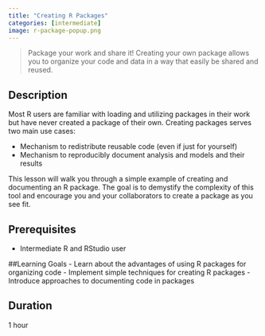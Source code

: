 ```yaml
---
title: "Creating R Packages"
categories: [intermediate]
image: r-package-popup.png
---
```


> Package your work and share it! Creating your own package allows you to organize your code and data in a way that easily be shared and reused.

## Description
Most R users are familiar with loading and utilizing packages in their work but have never created a package of their own. Creating packages serves two main use cases:

- Mechanism to redistribute reusable code (even if just for yourself)
- Mechanism to reproducibly document analysis and models and their results

This lesson will walk you through a simple example of creating and documenting an R package. The goal is to demystify the complexity of this tool and encourage you and your collaborators to create a package as you see fit.

## Prerequisites
- Intermediate R and RStudio user

##Learning Goals
- Learn about the advantages of using R packages for organizing code
- Implement simple techniques for creating R packages
- Introduce approaches to documenting code in packages

## Duration
1 hour
